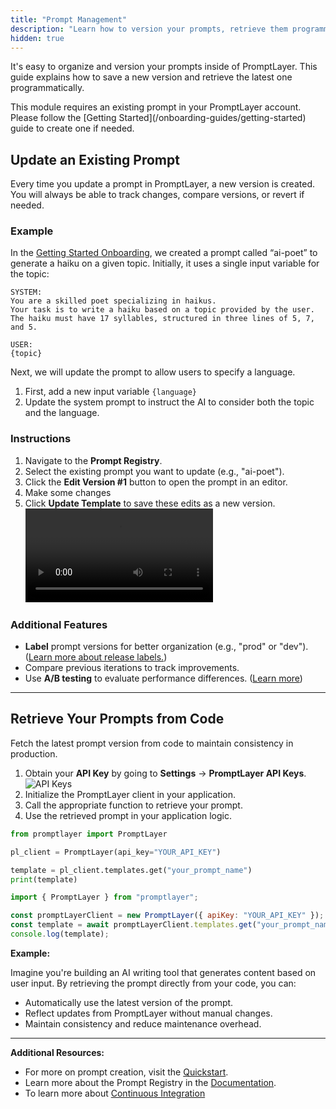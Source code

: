 ```yaml
---
title: "Prompt Management"
description: "Learn how to version your prompts, retrieve them programmatically, and keep them organized in PromptLayer."
hidden: true
---
```


It's easy to organize and version your prompts inside of PromptLayer. This guide explains how to save a new version and retrieve the latest one programmatically.

<Tip>
  This module requires an existing prompt in your PromptLayer account. Please
  follow the [Getting Started](/onboarding-guides/getting-started) guide to
  create one if needed.
</Tip>

## Update an Existing Prompt

Every time you update a prompt in PromptLayer, a new version is created. You will always be able to track changes, compare versions, or revert if needed.

### Example

In the [Getting Started Onboarding](/onboarding-guides/getting-started), we created a prompt called “ai-poet” to generate a haiku on a given topic. Initially, it uses a single input variable for the topic:

```
SYSTEM:
You are a skilled poet specializing in haikus.
Your task is to write a haiku based on a topic provided by the user.
The haiku must have 17 syllables, structured in three lines of 5, 7, and 5.

USER:
{topic}
```

Next, we will update the prompt to allow users to specify a language.

1. First, add a new input variable `{language}`
2. Update the system prompt to instruct the AI to consider both the topic and the language.

### Instructions

1. Navigate to the **Prompt Registry**.
2. Select the existing prompt you want to update (e.g., "ai-poet").
3. Click the **Edit Version #1** button to open the prompt in an editor.
4. Make some changes
5. Click **Update Template** to save these edits as a new version.
   <video controls>
     <source src="./videos/add-new-version.mp4" type="video/mp4" />
   </video>

### Additional Features

- **Label** prompt versions for better organization (e.g., "prod" or "dev"). ([Learn more about release labels.](/features/prompt-registry/release-labels))
- Compare previous iterations to track improvements.
- Use **A/B testing** to evaluate performance differences. ([Learn more](/why-promptlayer/ab-releases))

---

## Retrieve Your Prompts from Code

Fetch the latest prompt version from code to maintain consistency in production.

1. Obtain your **API Key** by going to **Settings** → **PromptLayer API Keys**.
   <img src="./images/api-keys.png" alt="API Keys" />
2. Initialize the PromptLayer client in your application.
3. Call the appropriate function to retrieve your prompt.
4. Use the retrieved prompt in your application logic.

<CodeGroup>

```python Python
from promptlayer import PromptLayer

pl_client = PromptLayer(api_key="YOUR_API_KEY")

template = pl_client.templates.get("your_prompt_name")
print(template)
```

```js Javascript
import { PromptLayer } from "promptlayer";

const promptLayerClient = new PromptLayer({ apiKey: "YOUR_API_KEY" });
const template = await promptLayerClient.templates.get("your_prompt_name");
console.log(template);
```

</CodeGroup>

**Example:**

Imagine you're building an AI writing tool that generates content based on user input. By retrieving the prompt directly from your code, you can:

- Automatically use the latest version of the prompt.
- Reflect updates from PromptLayer without manual changes.
- Maintain consistency and reduce maintenance overhead.

---

**Additional Resources:**

- For more on prompt creation, visit the [Quickstart](/quickstart).
- Learn more about the Prompt Registry in the [Documentation](/features/prompt-registry/overview).
- To learn more about [Continuous Integration](/features/evaluations/continuous-integration#continuous-integration)
